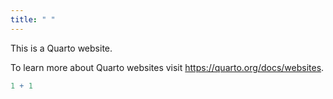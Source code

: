 ```yaml
---
title: " "
---
```


This is a Quarto website.

To learn more about Quarto websites visit <https://quarto.org/docs/websites>.

```r
1 + 1
```
